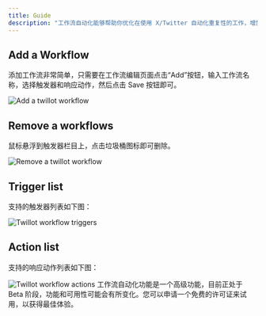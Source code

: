 ```yaml
---
title: Guide
description: "工作流自动化能够帮助你优化在使用 X/Twitter 自动化重复性的工作，增加您的内容曝光，并提高您的影响力。"
---
```


## Add a Workflow

添加工作流非常简单，只需要在工作流编辑页面点击“Add”按钮，输入工作流名称，选择触发器和响应动作，然后点击 Save 按钮即可。

<img src="/images/add-workflow.png" alt="Add a twillot workflow" />

## Remove a workflows

鼠标悬浮到触发器栏目上，点击垃圾桶图标即可删除。

<img src="/images/remove-workflow.png" alt="Remove a twillot workflow" />

## Trigger list

支持的触发器列表如下图：

<img src="/images/triggers.png" alt="Twillot workflow triggers" />

## Action list

支持的响应动作列表如下图：

<img src="/images/actions.png" alt="Twillot workflow actions" />

<Tip>
  工作流自动化功能是一个高级功能，目前正处于 Beta
  阶段，功能和可用性可能会有所变化。您可以申请一个免费的许可证来试用，以获得最佳体验。
</Tip>
